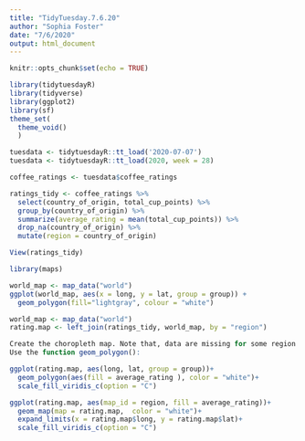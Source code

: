 ```yaml
---
title: "TidyTuesday.7.6.20"
author: "Sophia Foster"
date: "7/6/2020"
output: html_document
---
```


```r
knitr::opts_chunk$set(echo = TRUE)
```

```r
library(tidytuesdayR)
library(tidyverse)
library(ggplot2)
library(sf)
theme_set(
  theme_void()
  )
```

```r
tuesdata <- tidytuesdayR::tt_load('2020-07-07')
tuesdata <- tidytuesdayR::tt_load(2020, week = 28)

coffee_ratings <- tuesdata$coffee_ratings
```

```r
ratings_tidy <- coffee_ratings %>%
  select(country_of_origin, total_cup_points) %>%
  group_by(country_of_origin) %>%
  summarize(average_rating = mean(total_cup_points)) %>%
  drop_na(country_of_origin) %>%
  mutate(region = country_of_origin)

View(ratings_tidy)
```

```r
library(maps)

world_map <- map_data("world")
ggplot(world_map, aes(x = long, y = lat, group = group)) +
  geom_polygon(fill="lightgray", colour = "white")
```

```r
world_map <- map_data("world")
rating.map <- left_join(ratings_tidy, world_map, by = "region")

Create the choropleth map. Note that, data are missing for some region in the map below:
Use the function geom_polygon():

ggplot(rating.map, aes(long, lat, group = group))+
  geom_polygon(aes(fill = average_rating ), color = "white")+
  scale_fill_viridis_c(option = "C")

ggplot(rating.map, aes(map_id = region, fill = average_rating))+
  geom_map(map = rating.map,  color = "white")+
  expand_limits(x = rating.map$long, y = rating.map$lat)+
  scale_fill_viridis_c(option = "C")
```

